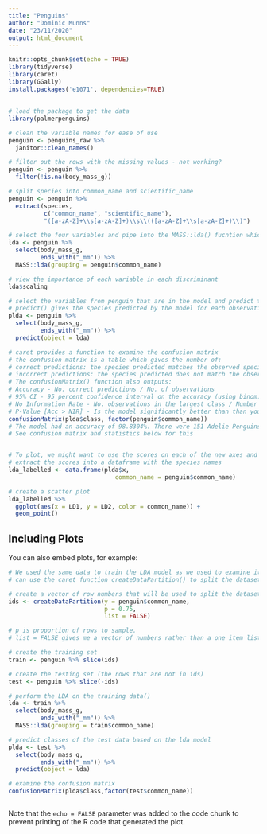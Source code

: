 ```yaml
---
title: "Penguins"
author: "Dominic Munns"
date: "23/11/2020"
output: html_document
---
```


```r
knitr::opts_chunk$set(echo = TRUE)
library(tidyverse)
library(caret)
library(GGally)
install.packages('e1071', dependencies=TRUE)
```

## 

```r

# load the package to get the data
library(palmerpenguins)

# clean the variable names for ease of use
penguin <- penguins_raw %>%
  janitor::clean_names()

# filter out the rows with the missing values - not working?
penguin <- penguin %>% 
  filter(!is.na(body_mass_g))

# split species into common_name and scientific_name
penguin <- penguin %>% 
  extract(species, 
          c("common_name", "scientific_name"),
          "([a-zA-Z]+\\s[a-zA-Z]+)\\s\\(([a-zA-Z]+\\s[a-zA-Z]+)\\)")

# select the four variables and pipe into the MASS::lda() fucntion which carries out the PCA
lda <- penguin %>% 
  select(body_mass_g,
         ends_with("_mm")) %>%
  MASS::lda(grouping = penguin$common_name)

# view the importance of each variable in each discriminant
lda$scaling

# select the variables from penguin that are in the model and predict the species from the lda model object
# predict() gives the species predicted by the model for each observation
plda <- penguin %>% 
  select(body_mass_g,
         ends_with("_mm")) %>%
  predict(object = lda)

# caret provides a function to examine the confusion matrix
# the confusion matrix is a table which gives the number of:
# correct predictions: the species predicted matches the observed species
# incorrect predictions: the species predicted does not match the observed species. for each species.
# The confusionMatrix() function also outputs:
# Accuracy - No. correct predictions / No. of observations
# 95% CI - 95 percent confidence interval on the accuracy (using binom.test())
# No Information Rate - No. observations in the largest class / Number of observations
# P-Value [Acc > NIR] - Is the model significantly better than than you could do by always predicting the most common class (again using binom.test()).
confusionMatrix(plda$class, factor(penguin$common_name))
# The model had an accuracy of 98.8304%. There were 151 Adelie Penguins of which 1 were predicted incorrectly; 68 Chinstrap Penguins of which 3 were predicted incorrectly; and 123 Gentoo Penguins of which 0 were predicted incorrectly. 
# See confusion matrix and statistics below for this


# To plot, we might want to use the scores on each of the new axes and colour them by species. The scores are in a variable called $x in plda
# extract the scores into a dataframe with the species names
lda_labelled <- data.frame(plda$x,
                              common_name = penguin$common_name)

# create a scatter plot
lda_labelled %>% 
  ggplot(aes(x = LD1, y = LD2, color = common_name)) +
  geom_point()

```

## Including Plots

You can also embed plots, for example:

```r
# We used the same data to train the LDA model as we used to examine its performance. Few were incorrectly classified. But this is not very robust - we could have overfitting.
# can use the caret function createDataPartition() to split the dataset in to traing and testing sets

# create a vector of row numbers that will be used to split the dataset in to training and testing sets
ids <- createDataPartition(y = penguin$common_name,
                           p = 0.75,
                           list = FALSE)

# p is proportion of rows to sample.
# list = FALSE gives me a vector of numbers rather than a one item list.

# create the training set
train <- penguin %>% slice(ids)

# create the testing set (the rows that are not in ids)
test <- penguin %>% slice(-ids)

# perform the LDA on the training data()
lda <- train %>%
  select(body_mass_g,
         ends_with("_mm")) %>%
  MASS::lda(grouping = train$common_name)

# predict classes of the test data based on the lda model
plda <- test %>%
  select(body_mass_g,
         ends_with("_mm")) %>%
  predict(object = lda)

# examine the confusion matrix
confusionMatrix(plda$class,factor(test$common_name))



```

Note that the `echo = FALSE` parameter was added to the code chunk to prevent printing of the R code that generated the plot.
